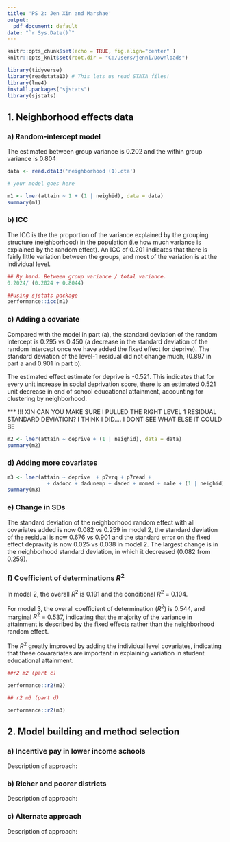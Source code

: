 ---
title: 'PS 2: Jen Xin and Marshae'
output:
  pdf_document: default
date: "`r Sys.Date()`"
---


```{r setup, include=FALSE}
knitr::opts_chunk$set(echo = TRUE, fig.align="center" )
knitr::opts_knit$set(root.dir = "C:/Users/jenni/Downloads")

library(tidyverse)
library(readstata13) # This lets us read STATA files!
library(lme4)
install.packages("sjstats")
library(sjstats)

```


## 1. **Neighborhood effects data**

### a) Random-intercept model

The estimated between group variance is 0.202 and the within group variance is 0.804

```{r}
data <- read.dta13('neighborhood (1).dta')

# your model goes here

m1 <- lmer(attain ~ 1 + (1 | neighid), data = data)
summary(m1)

```
### b) ICC 

The ICC is the the proportion of the variance explained by the grouping structure (neighborhood) in the population (i.e how much variance is explained by the random effect). An ICC of 0.201 indicates that there is fairly little variation between the groups, and most of the variation is at the individual level.

```{r}
## By hand. Between group variance / total variance. 
0.2024/ (0.2024 + 0.8044)

##using sjstats package
performance::icc(m1)

```

### c) Adding a covariate 

Compared with the model in part (a), the standard deviation of the random intercept is 0.295 vs 0.450 (a decrease in the standard deviation of the random intercept once we have added the fixed effect for deprive). The standard deviation of the level-1 residual did not change much, (0.897 in part a and 0.901 in part b).

The estimated effect estimate for deprive is -0.521. This indicates that for every unit increase in social deprivation score, there is an estimated 0.521 unit decrease in end of school educational attainment, accounting for clustering by neighborhood. 

*** !!! XIN CAN YOU MAKE SURE I PULLED THE RIGHT LEVEL 1 RESIDUAL STANDARD DEVIATION? I THINK I DID.... I DONT SEE WHAT ELSE IT COULD BE

```{r}

m2 <- lmer(attain ~ deprive + (1 | neighid), data = data)
summary(m2)

```

### d) Adding more covariates

```{r}

m3 <- lmer(attain ~ deprive  + p7vrq + p7read +
             + dadocc + dadunemp + daded + momed + male + (1 | neighid), data = data)
summary(m3)

```

### e) Change in SDs 

The standard deviation of the neighborhood random effect with all covariates added is now 0.082 vs 0.259 in model 2, the standard deviation of the residual is now 0.676 vs 0.901 and the standard error on the fixed effect depravity is now 0.025 vs 0.038 in model 2. The largest change is in the neighborhood standard deviation, in which it decreased (0.082 from 0.259).

### f) Coefficient of determinations $R^2$ 
In model 2, the overall $R^2$ is 0.191 and the conditional $R^2$ = 0.104.

For model 3, the overall coefficient of determination ($R^2$) is 0.544, and marginal $R^2$ = 0.537, indicating that the majority of the variance in attainment is described by the fixed effects rather than the neighborhood random effect. 

The $R^2$ greatly improved by adding the individual level covariates, indicating that these covarariates are important in explaining variation in student educational attainment.  

```{r}
##r2 m2 (part c)

performance::r2(m2)

## r2 m3 (part d)

performance::r2(m3)

```


\newpage
## 2. **Model building and method selection**

### a) Incentive pay in lower income schools

Description of approach: 

### b) Richer and poorer districts

Description of approach:

### c) Alternate approach

Description of approach:



